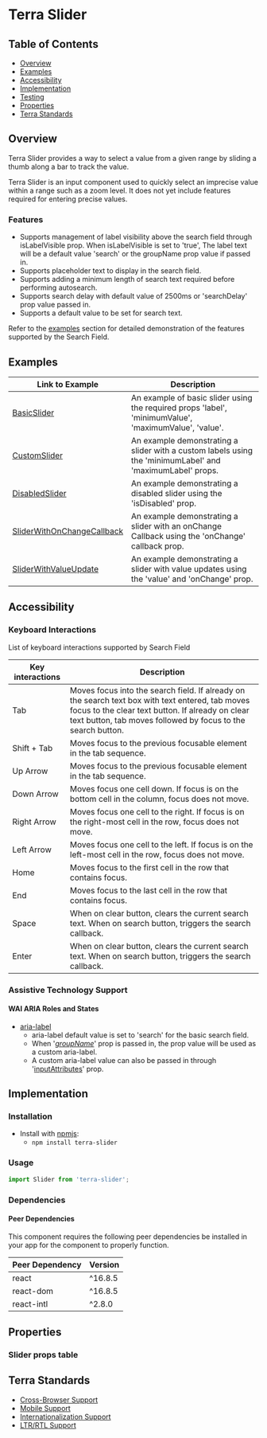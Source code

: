 

<Badge />

# Terra Slider

## Table of Contents
* [Overview](/components/cerner-terra-framework-docs/slider/about#overview)
* [Examples](/components/cerner-terra-framework-docs/slider/about#examples)
* [Accessibility](/components/cerner-terra-framework-docs/slider/about#accessibility)
* [Implementation](/components/cerner-terra-framework-docs/slider/about#implementation)
* [Testing](/components/cerner-terra-framework-docs/slider/about#testing)
* [Properties](/components/cerner-terra-framework-docs/slider/about#properties)
* [Terra Standards](/components/cerner-terra-framework-docs/slider/about#terra-standards)

## Overview

Terra Slider provides a way to select a value from a given range by sliding a thumb along a bar to track the value.

<Notice variant="caution" ariaLevel="2">
Terra Slider is an input component used to quickly select an imprecise value within a range such as a zoom level. It does not yet include features required for entering precise values.
</Notice>

<DefaultSlider />

### Features
* Supports management of label visibility above the search field through isLabelVisible prop. When isLabelVisible is set to 'true', The label text will be a default value 'search' or the groupName prop value if passed in.
* Supports placeholder text to display in the search field.
* Supports adding a minimum length of search text required before performing autosearch.
* Supports search delay with default value of 2500ms or 'searchDelay' prop value passed in.
* Supports a default value to be set for search text.

Refer to the [examples](/components/cerner-terra-framework-docs/slider/about#examples) section for detailed demonstration of the features supported by the Search Field.

## Examples
|Link to Example| Description|
|-|-|
|[BasicSlider](/components/cerner-terra-framework-docs/slider/examples/default-slider)|An example of basic slider using the required props 'label', 'minimumValue', 'maximumValue', 'value'.|
|[CustomSlider](/components/cerner-terra-framework-docs/slider/examples/custom-slider)|An example demonstrating a slider with a custom labels using the 'minimumLabel' and 'maximumLabel' props.|
|[DisabledSlider](/components/cerner-terra-framework-docs/slider/examples/disabled-slider)|An example demonstrating a disabled slider using the 'isDisabled' prop. |
|[SliderWithOnChangeCallback](/components/cerner-terra-framework-docs/slider/examples/slider-with-on-change-callback)|An example demonstrating a slider with an onChange Callback using the 'onChange' callback prop.|
|[SliderWithValueUpdate](/components/cerner-terra-framework-docs/slider/examples/slider-with-value-update)|An example demonstrating a slider with value updates using the 'value' and 'onChange' prop.|

## Accessibility
### Keyboard Interactions

List of keyboard interactions supported by Search Field

|Key interactions|Description|
|---|---|
|Tab           | Moves focus into the search field. If already on the search text box with text entered, tab moves focus to the clear text button. If already on clear text button, tab moves followed by focus to the search button.|
|Shift + Tab    | Moves focus to the previous focusable element in the tab sequence.|
|Up Arrow    | Moves focus to the previous focusable element in the tab sequence.|
|Down Arrow     | Moves focus one cell down. If focus is on the bottom cell in the column, focus does not move.|
|Right Arrow    | Moves focus one cell to the right. If focus is on the right-most cell in the row, focus does not move.|
|Left Arrow     | Moves focus one cell to the left. If focus is on the left-most cell in the row, focus does not move.|
|Home           | Moves focus to the first cell in the row that contains focus.|
|End            | Moves focus to the last cell in the row that contains focus.|
|Space| When on clear button, clears the current search text. When on search button, triggers the search callback.|
|Enter| When on clear button, clears the current search text. When on search button, triggers the search callback.|

### Assistive Technology Support
#### WAI ARIA Roles and States
* [aria-label](https://developer.mozilla.org/en-US/docs/Web/Accessibility/ARIA/Attributes/aria-label)
  * aria-label default value is set to 'search' for the basic search field.
  * When '[_groupName_](/components/cerner-terra-core-docs/search-field/about#search-field-props)' prop is passed in, the prop value will be used as a custom aria-label.
  * A custom aria-label value can also be passed in through '[inputAttributes](/components/cerner-terra-core-docs/search-field/about#search-field-props)' prop.

## Implementation

### Installation

- Install with [npmjs](https://www.npmjs.com):
  - `npm install terra-slider`

### Usage

```jsx
import Slider from 'terra-slider';
```

### Dependencies

#### Peer Dependencies

This component requires the following peer dependencies be installed in your app for the component to properly function.

| Peer Dependency | Version |
|-|-|
| react | ^16.8.5 |
| react-dom | ^16.8.5 |
| react-intl | ^2.8.0 |

## Properties
### Slider props table
<SliderPropsTable />

## Terra Standards
* [Cross-Browser Support](https://engineering.cerner.com/terra-ui/about/terra-ui/component-standards#cross-browser-support)
* [Mobile Support](https://engineering.cerner.com/terra-ui/about/terra-ui/component-standards#mobile-support)
* [Internationalization Support](https://engineering.cerner.com/terra-ui/about/terra-ui/component-standards#internationalization-i18n)
* [LTR/RTL Support](https://engineering.cerner.com/terra-ui/about/terra-ui/component-standards#ltr--rtl)

